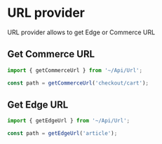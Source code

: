 # URL provider

URL provider allows to get Edge or Commerce URL

## Get Commerce URL

```js
import { getCommerceUrl } from '~/Api/Url';

const path = getCommerceUrl('checkout/cart');
```

## Get Edge URL

```js
import { getEdgeUrl } from '~/Api/Url';

const path = getEdgeUrl('article');
```

